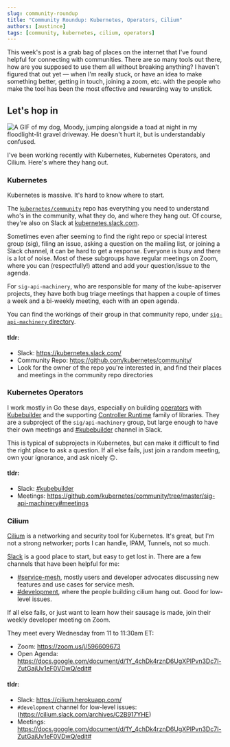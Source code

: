 ```yaml
---
slug: community-roundup
title: "Community Roundup: Kubernetes, Operators, Cilium"
authors: [austince]
tags: [community, kubernetes, cilium, operators]
---
```


This week's post is a grab bag of places on the internet that I've found helpful for connecting
with communities. There are so many tools out there, how are you supposed to use them all without breaking anything?
I haven't figured that out yet — when I'm really stuck, or have an idea to make something better, getting in touch, joining a zoom, etc.
with the people who make the tool has been the most effective and rewarding way to unstick.

<div
    style={{
      display: "flex",
      justifyContent: "center",
      flexDirection: "column",
      alignItems: "center",
      margin: "16px"
    }}>
  <h2>Let's hop in</h2>
  <img src={moodyGif}
       style={{maxWidth: "50%"}}
       alt="A GIF of my dog, Moody, jumping alongside a toad at night in my floodlight-lit gravel driveway.
          He doesn't hurt it, but is understandably confused."/>
</div>

<!--truncate-->

I've been working recently with Kubernetes, Kubernetes Operators, and Cilium. Here's where they hang out.

### Kubernetes

Kubernetes is massive. It's hard to know where to start.

The [`kubernetes/community`](https://github.com/kubernetes/community/) repo has everything you need to understand
who's in the community, what they do, and where they hang out. Of course, they're also on Slack at [kubernetes.slack.com](https://kubernetes.slack.com/).

Sometimes even after seeming to find the right repo or special interest group (sig), filing an issue,
asking a question on the mailing list, or joining a Slack channel, it can be hard to get a response.
Everyone is busy and there is a lot of noise. Most of these subgroups have regular meetings on Zoom, where you can
(respectfully!) attend and add your question/issue to the agenda.

For `sig-api-machinery`, who are responsible for many of the kube-apiserver projects, they have both bug triage
meetings that happen a couple of times a week and a bi-weekly meeting, each with an open agenda.

You can find the workings of their group in that community repo, under [`sig-api-machinery` directory](https://github.com/kubernetes/community/tree/master/sig-api-machinery).

#### tldr:
* Slack: https://kubernetes.slack.com/
* Community Repo: https://github.com/kubernetes/community/
* Look for the owner of the repo you're interested in, and find their places and meetings in the community repo directories

### Kubernetes Operators

I work mostly in Go these days, especially on building [operators](https://kubernetes.io/docs/concepts/extend-kubernetes/operator/)
with [Kubebuilder](https://github.com/kubernetes-sigs/kubebuilder/) and the supporting [Controller Runtime](https://github.com/kubernetes-sigs/controller-runtime)
family of libraries.
They are a subproject of the `sig/api-machinery` group, but large enough to have their own meetings and
[#kubebuilder](https://kubernetes.slack.com/archives/CAR30FCJZ) channel in Slack.

This is typical of subprojects in Kubernetes,
but can make it difficult to find the right place to ask a question.
If all else fails, just join a random meeting, own
your ignorance, and ask nicely 🙃.

#### tldr:
* Slack: [#kubebuilder](https://kubernetes.slack.com/archives/CAR30FCJZ)
* Meetings: https://github.com/kubernetes/community/tree/master/sig-api-machinery#meetings

### Cilium

[Cilium](https://cilium.io/) is a networking and security tool for Kubernetes. It's great, but I'm not a strong networker;
ports I can handle, IPAM, Tunnels, not so much.

[Slack](https://cilium.herokuapp.com/) is a good place to start, but easy to get lost in. There are a few channels that
have been helpful for me:
* [#service-mesh](https://cilium.slack.com/archives/C02QKQDTVDX), mostly users and developer advocates discussing new features and use cases for service mesh.
* [#development](https://cilium.slack.com/archives/C2B917YHE), where the people building cilium hang out. Good for low-level issues.

If all else fails, or just want to learn how their sausage is made, join their weekly developer meeting on Zoom.

They meet every Wednesday from 11 to 11:30am ET:
* Zoom: https://zoom.us/j/596609673
* Open Agenda: https://docs.google.com/document/d/1Y_4chDk4rznD6UgXPlPvn3Dc7l-ZutGajUv1eF0VDwQ/edit#

#### tldr:
* Slack: https://cilium.herokuapp.com/
* `#development` channel for low-level issues: (https://cilium.slack.com/archives/C2B917YHE)
* Meetings: https://docs.google.com/document/d/1Y_4chDk4rznD6UgXPlPvn3Dc7l-ZutGajUv1eF0VDwQ/edit#


<Discussion title="2022-09-09-community-round-up"/>
